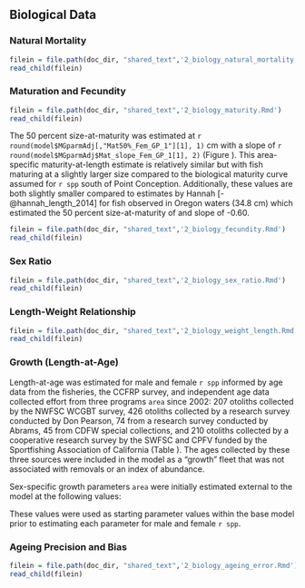 ## Biological Data

### Natural Mortality

```r
filein = file.path(doc_dir, "shared_text",'2_biology_natural_mortality.Rmd')
read_child(filein)
```


### Maturation and Fecundity


```r
filein = file.path(doc_dir, "shared_text",'2_biology_maturity.Rmd')
read_child(filein)
```

The 50 percent size-at-maturity was estimated at `r round(model$MGparmAdj[,"Mat50%_Fem_GP_1"][1], 1)` cm with a slope of `r round(model$MGparmAdj$Mat_slope_Fem_GP_1[1], 2)` (Figure \ref{fig:maturity}). This area-specific maturity-at-length estimate is relatively similar but with fish maturing at a slightly larger size compared to the biological maturity curve assumed for `r spp` south of Point Conception. Additionally, these values are both slightly smaller compared to estimates by Hannah [-@hannah_length_2014] for fish observed in Oregon waters (34.8 cm) which estimated the 50 percent size-at-maturity of  and slope of -0.60.

```r
filein = file.path(doc_dir, "shared_text",'2_biology_fecundity.Rmd')
read_child(filein)
```


### Sex Ratio

```r
filein = file.path(doc_dir, "shared_text",'2_biology_sex_ratio.Rmd')
read_child(filein)
```


### Length-Weight Relationship

```r
filein = file.path(doc_dir, "shared_text",'2_biology_weight_length.Rmd')
read_child(filein)
```


### Growth (Length-at-Age) {#length-at-age}

Length-at-age was estimated for male and female `r spp` informed by age data from the fisheries, the CCFRP survey, and independent age data collected effort from three programs `area` since 2002: 207 otoliths collected by the NWFSC WCGBT survey, 426 otoliths collected by a research survey conducted by Don Pearson, 74 from a research survey conducted by Abrams, 45 from CDFW special collections, and 210 otoliths collected by a cooperative research survey by the SWFSC and CPFV funded by the Sportfishing Association of California (Table \ref{tab:growth-age-samps}). The ages collected by these three sources were included in the model as a "growth" fleet that was not associated with removals or an index of abundance. 

Sex-specific growth parameters `area` were initially estimated external to the model at the following values:

\begin{centering}

Females $L_{\infty}$ = 48.5 cm; $L_1$ = 9.1 cm; $k$ = 0.174 per year

Males $L_{\infty}$ = 46.8 cm; $L_1$ = 5.3 cm; $k$ = 0.207 per year

\end{centering}

\vspace{0.50cm}

These values were used as starting parameter values within the base model prior to estimating each parameter for male and female `r spp`.

### Ageing Precision and Bias

```r
filein = file.path(doc_dir, "shared_text",'2_biology_ageing_error.Rmd')
read_child(filein)
```
